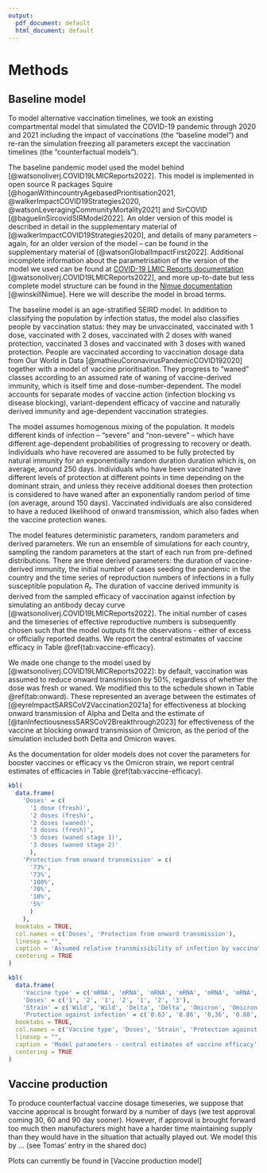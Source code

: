 ```yaml
---
output:
  pdf_document: default
  html_document: default
---
```

# Methods

## Baseline model

To model alternative vaccination timelines, we took an existing compartmental model that simulated the COVID-19 pandemic through 2020 and 2021 including the impact of vaccinations (the "baseline model") and re-ran the simulation freezing all parameters except the vaccination timelines (the "counterfactual models").

The baseline pandemic model used the model behind [@watsonoliverj.COVID19LMICReports2022]. This model is implemented in open source R packages Squire [@hoganWithincountryAgebasedPrioritisation2021, @walkerImpactCOVID19Strategies2020, @watsonLeveragingCommunityMortality2021] and SirCOVID [@baguelinSircovidSIRModel2022]. An older version of this model is described in detail in the supplementary material of [@walkerImpactCOVID19Strategies2020], and details of many parameters -- again, for an older version of the model -- can be found in the supplementary material of [@watsonGlobalImpactFirst2022]. Additional incomplete information about the parametrisation of the version of the model we used can be found at [COVID-19 LMIC Reports documentation](https://web.archive.org/web/20221230232942/https://mrc-ide.github.io/global-lmic-reports/parameters.html) [@watsonoliverj.COVID19LMICReports2022], and more up-to-date but less complete model structure can be found in the [Nimue documentation](https://web.archive.org/web/20221230232915/https://mrc-ide.github.io/nimue/index.html) [@winskillNimue]. Here we will describe the model in broad terms.

The baseline model is an age-stratified SEIRD model. In addition to classifying the population by infection status, the model also classifies people by vaccination status: they may be unvaccinated, vaccinated with 1 dose, vaccinated with 2 doses, vaccinated with 2 doses with waned protection, vaccinated 3 doses and vaccinated with 3 doses with waned protection. People are vaccinated according to vaccination dosage data from Our World in Data [@mathieuCoronavirusPandemicCOVID192020] together with a model of vaccine prioritisation. They progress to "waned" classes according to an assumed rate of waning of vaccine-derived immunity, which is itself time and dose-number-dependent. The model accounts for separate modes of vaccine action (infection blocking vs disease blocking), variant-dependent efficacy of vaccine and naturally derived immunity and age-dependent vaccination strategies. 

The model assumes homogenous mixing of the population. It models different kinds of infection -- "severe" and "non-severe" -- which have different age-dependent probabilities of progressing to recovery or death. Individuals who have recovered are assumed to be fully protected by natural immunity for an exponentially random duration duration which is, on average, around 250 days. Individuals who have been vaccinated have different levels of protection at different points in time depending on the dominant strain, and unless they receive additional doeses then protection is considered to have waned after an exponentially random period of time (on average, around 150 days). Vaccinated individuals are also considered to have a reduced likelihood of onward transmission, which also fades when the vaccine protection wanes.

The model features deterministic parameters, random parameters and derived parameters. We run an ensemble of simulations for each country, sampling the random parameters at the start of each run from pre-defined distributions. There are three derived parameters: the duration of vaccine-derived immunity, the initial number of cases seeding the pandemic in the country and the time series of reproduction numbers of infections in a fully susceptible population $R_t$. The duration of vaccine derived immunity is derived from the sampled efficacy of vaccination against infection by simulating an antibody decay curve [@watsonoliverj.COVID19LMICReports2022]. The initial number of cases and the timeseries of effective reproductive numbers is subsequently chosen such that the model outputs fit the observations - either of excess or officially reported deaths. We report the central estimates of vaccine efficacy in Table \@ref{tab:vaccine-efficacy}.

We made one change to the model used by [@watsonoliverj.COVID19LMICReports2022]: by default, vaccination was assumed to reduce onward transmission by 50%, regardless of whether the dose was fresh or waned. We modified this to the schedule shown in Table \@ref(tab:onward). These represented an average between the estimates of [@eyreImpactSARSCoV2Vaccination2021a] for effectiveness at blocking onward transmission of Alpha and Delta and the estimate of [@tanInfectiousnessSARSCoV2Breakthrough2023] for effectiveness of the vaccine at blocking onward transmission of Omicron, as the period of the simulation included both Delta and Omicron waves.

As the documentation for older models does not cover the parameters for booster vaccines or efficacy vs the Omicron strain, we report central estimates of efficacies in Table \@ref(tab:vaccine-efficacy).

```r
kbl(
  data.frame(
    'Doses' = c(
      '1 dose (fresh)', 
      '2 doses (fresh)', 
      '2 doses (waned)',
      '3 doses (fresh)',
      '3 doses (waned stage 1)',
      '3 doses (waned stage 2)'
      ),
    'Protection from onward transmission' = c(
      '73%', 
      '73%', 
      '100%',
      '70%',
      '10%',
      '5%'
      )
    ),
  booktabs = TRUE,
  col.names = c('Doses', 'Protection from onward transmission'),
  linesep = "",
  caption = 'Assumed relative transmissibility of infection by vaccinated individuals compared to unvaccinated',
  centering = TRUE
)
```

```r
kbl(
  data.frame(
    'Vaccine type' = c('mRNA', 'mRNA', 'mRNA', 'mRNA', 'mRNA', 'mRNA', 'mRNA'), 
    'Doses' = c('1', '2', '1', '2', '1', '2', '3'),
    'Strain' = c('Wild', 'Wild', 'Delta', 'Delta', 'Omicron', 'Omicron', 'Omicron'),
    'Protection against infection' = c('0.63', '0.86', '0,36', '0.88', '0', '0.136', '0.65')),
  booktabs = TRUE,
  col.names = c('Vaccine type', 'Doses', 'Strain', 'Protection against infection'),
  linesep = "",
  caption = 'Model parameters - central estimates of vaccine efficacy',
  centering = TRUE
)
```


## Vaccine production

To produce counterfactual vaccine dosage timeseries, we suppose that vaccine approcal is brought forward by a number of days (we test approval coming 30, 60 and 90 day sooner). However, if approval is brought forward too much then manufacturers might have a harder time maintaining supply than they would have in the situation that actually played out. We model this by ... (see Tomas' entry in the shared doc)

Plots can currently be found in [Vaccine production model]
